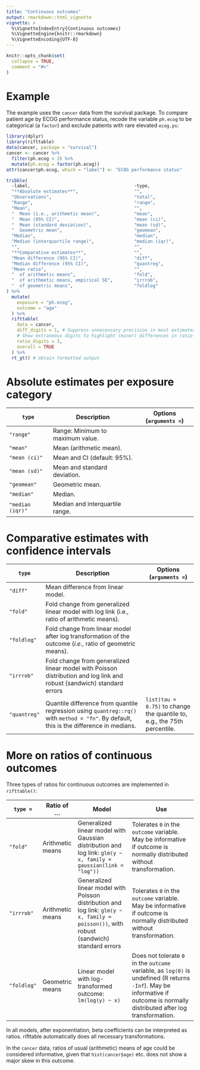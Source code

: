 ```yaml
---
title: "Continuous outcomes"
output: rmarkdown::html_vignette
vignette: >
  %\VignetteIndexEntry{Continuous outcomes}
  %\VignetteEngine{knitr::rmarkdown}
  %\VignetteEncoding{UTF-8}
---
```


```r
knitr::opts_chunk$set(
  collapse = TRUE,
  comment = "#>"
)
```

# Example

The example uses the `cancer` data from the survival package. To compare patient age by ECOG performance status, recode the variable `ph.ecog` to be categorical (a `factor`) and exclude patients with rare elevated `ecog.ps`:

```r
library(dplyr)
library(rifttable)
data(cancer, package = "survival")
cancer <- cancer %>%
  filter(ph.ecog < 3) %>%
  mutate(ph.ecog = factor(ph.ecog))
attr(cancer$ph.ecog, which = "label") <- "ECOG performance status"

tribble(
  ~label,                                       ~type,
  "**Absolute estimates**",                     "",
  "Observations",                               "total",
  "Range",                                      "range",
  "Mean",                                       "",
  "  Mean (i.e., arithmetic mean)",             "mean",
  "  Mean (95% CI)",                            "mean (ci)",
  "  Mean (standard deviation)",                "mean (sd)",
  "  Geometric mean",                           "geomean",
  "Median",                                     "median",
  "Median (interquartile range)",               "median (iqr)",
  "",                                           "",
  "**Comparative estimates**",                  "",
  "Mean difference (95% CI)",                   "diff",
  "Median difference (95% CI)",                 "quantreg",
  "Mean ratio",                                 "",
  "  of arithmetic means",                      "fold",
  "  of arithmetic means, empirical SE",        "irrrob",
  "  of geometric means",                       "foldlog"
) %>%
  mutate(
    exposure = "ph.ecog",
    outcome = "age"
  ) %>%
  rifttable(
    data = cancer,
    diff_digits = 1, # Suppress unnecessary precision in most estimates
    # Show extraneous digits to highlight (minor) differences in ratio  models:
    ratio_digits = 3,
    overall = TRUE
  ) %>%
  rt_gt() # obtain formatted output
```


# Absolute estimates per exposure category

`type` | Description | Options (`arguments = `)
-------+-------------+--------------
`"range"` | Range: Minimum to maximum value.
`"mean"` | Mean (arithmetic mean).
`"mean (ci)"` | Mean and CI (default: 95%).
`"mean (sd)"` | Mean and standard deviation.
`"geomean"` | Geometric mean.
`"median"` | Median.
`"median (iqr)"` | Median and interquartile range.


# Comparative estimates with confidence intervals

`type` | Description | Options (`arguments = `)
-----+------------------+---------
`"diff"` | Mean difference from linear model. |
`"fold"` | Fold change from generalized linear model with log link (i.e., ratio of arithmetic means).
`"foldlog"` | Fold change from linear model after log transformation of the outcome (*i.e.*, ratio of geometric means).
`"irrrob"` | Fold change from generalized linear model with Poisson distribution and log link and robust (sandwich) standard errors
`"quantreg"` | Quantile difference from quantile regression using `quantreg::rq()` with `method = "fn"`. By default, this is the difference in medians. | `list(tau = 0.75)` to change the quantile to, e.g., the 75th percentile.
   

# More on ratios of continuous outcomes

Three types of ratios for continuous outcomes are implemented in `rifttable()`:

`type =` | Ratio of ... | Model | Use
------|----------|-----------------------|-----------------------------
`"fold"` | Arithmetic means | Generalized linear model with Gaussian distribution and log link: `glm(y ~ x, family = gaussian(link = "log"))` | Tolerates `0` in the `outcome` variable. May be informative if outcome is normally distributed without transformation.
`"irrrob"` | Arithmetic means | Generalized linear model with Poisson distribution and log link: `glm(y ~ x, family = poisson())`, with robust (sandwich) standard errors | Tolerates `0` in the `outcome` variable. May be informative if outcome is normally distributed without transformation.
`"foldlog"` | Geometric means | Linear model with log-transformed outcome: `lm(log(y) ~ x)` | Does not tolerate `0` in the `outcome` variable, as `log(0)` is undefined (R returns `-Inf`). May be informative if outcome is normally distributed after log transformation.

In all models, after exponentiation, beta coefficients can be interpreted as ratios. rifttable automatically does all necessary transformations.

In the `cancer` data, ratios of usual (arithmetic) means of age could be considered informative, given that `hist(cancer$age)` etc. does not show a major skew in this outcome.
